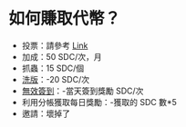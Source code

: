 # 如何賺取代幣？

- 投票：請參考 [Link](https://discord.com/channels/1120284154957930588/1120291098418487328)
- 加成：50 SDC/次，月
- 抓蟲：15 SDC/個
- [洗版](<https://docs.shdtw.cloud/community>)：-20 SDC/次
- [無效簽到](<https://docs.shdtw.cloud/community>)：-當天簽到獎勵 SDC/次
- 利用分帳獲取每日獎勵：-獲取的 SDC 數*5
- 邀請：壞掉了
